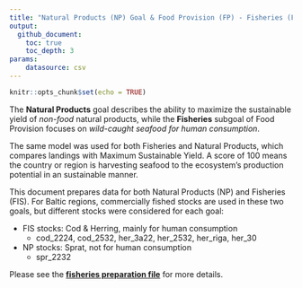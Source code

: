 ```yaml
---
title: "Natural Products (NP) Goal & Food Provision (FP) - Fisheries (FIS) subgoal Data Prep"
output:
  github_document:
    toc: true
    toc_depth: 3
params: 
    datasource: csv
---
```


```r
knitr::opts_chunk$set(echo = TRUE)
```

The **Natural Products** goal describes the ability to maximize the sustainable yield of _non-food_ natural products, while the **Fisheries** subgoal of Food Provision focuses on _wild-caught seafood for human consumption_. 

The same model was used for both Fisheries and Natural Products, which compares landings with Maximum Sustainable Yield. A score of 100 means the country or region is harvesting seafood to the ecosystem’s production potential in an sustainable manner.

This document prepares data for both Natural Products (NP) and Fisheries (FIS). For Baltic regions, commercially fished stocks are used in these two goals, but different stocks were considered for each goal: 

- FIS stocks: Cod & Herring, mainly for human consumption 
  - cod_2224, cod_2532, her_3a22, her_2532, her_riga, her_30
- NP  stocks: Sprat, not for human consumption
  - spr_2232

Please see the [**fisheries preparation file**](https://github.com/OHI-Science/bhi/blob/draft/baltic2015/prep/FIS/fis_np_prep.md) for more details.
